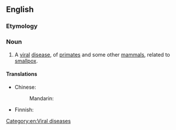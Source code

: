 ==English==

===Etymology===
{{compound|en|monkey|pox}}

===Noun===
{{wikipedia}}
{{en-noun|-}}

# {{lb|en|disease}} A [[viral]] [[disease]], of [[primate]]s and some other [[mammal]]s, related to [[smallpox]].

====Translations====
{{trans-top|viral disease}}
* Chinese:
*: Mandarin: {{t|cmn|猴痘}}
* Finnish: {{t|fi|apinarokko}}
{{trans-mid}}
{{trans-bottom}}

[[Category:en:Viral diseases]]